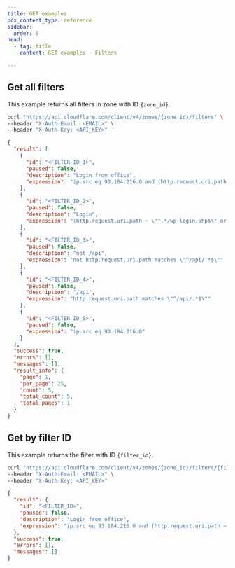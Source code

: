 ```yaml
---
title: GET examples
pcx_content_type: reference
sidebar:
  order: 5
head:
  - tag: title
    content: GET examples - Filters

---
```


## Get all filters

This example returns all filters in zone with ID `{zone_id}`.

```bash title="Request"
curl "https://api.cloudflare.com/client/v4/zones/{zone_id}/filters" \
--header "X-Auth-Email: <EMAIL>" \
--header "X-Auth-Key: <API_KEY>"
```

```json title="Response"
{
  "result": [
    {
      "id": "<FILTER_ID_1>",
      "paused": false,
      "description": "Login from office",
      "expression": "ip.src eq 93.184.216.0 and (http.request.uri.path ~ \"^.*/wp-login.php$\" or http.request.uri.path ~ \"^.*/xmlrpc.php$\")"
    },
    {
      "id": "<FILTER_ID_2>",
      "paused": false,
      "description": "Login",
      "expression": "(http.request.uri.path ~ \"^.*/wp-login.php$\" or http.request.uri.path ~ \"^.*/xmlrpc.php$\")"
    },
    {
      "id": "<FILTER_ID_3>",
      "paused": false,
      "description": "not /api",
      "expression": "not http.request.uri.path matches \"^/api/.*$\""
    },
    {
      "id": "<FILTER_ID_4>",
      "paused": false,
      "description": "/api",
      "expression": "http.request.uri.path matches \"^/api/.*$\""
    },
    {
      "id": "<FILTER_ID_5>",
      "paused": false,
      "expression": "ip.src eq 93.184.216.0"
    }
  ],
  "success": true,
  "errors": [],
  "messages": [],
  "result_info": {
    "page": 1,
    "per_page": 25,
    "count": 5,
    "total_count": 5,
    "total_pages": 1
  }
}
```

## Get by filter ID

This example returns the filter with ID `{filter_id}`.

```bash title="Request"
curl "https://api.cloudflare.com/client/v4/zones/{zone_id}/filters/{filter_id}" \
--header "X-Auth-Email: <EMAIL>" \
--header "X-Auth-Key: <API_KEY>"
```

```json title="Response"
{
  "result": {
    "id": "<FILTER_ID>",
    "paused": false,
    "description": "Login from office",
    "expression": "ip.src eq 93.184.216.0 and (http.request.uri.path ~ \"^.*/wp-login.php$\" or http.request.uri.path ~ \"^.*/xmlrpc.php$\")"
  },
  "success": true,
  "errors": [],
  "messages": []
}
```
